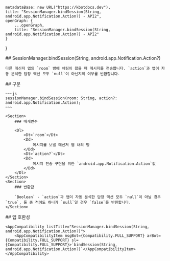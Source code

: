 
    metadataBase: new URL("https://kbotdocs.dev"),
    title: "SessionManager.bindSession(String, android.app.Notification.Action?) - API2",
    openGraph: {
        ...openGraph,
        title: "SessionManager.bindSession(String, android.app.Notification.Action?) - API2"
    }
}

<Section>
    ## SessionManager.bindSession(String, android.app.Notification.Action?)

    다른 메신저 앱의 `room` 방에 채팅이 왔을 때 메시지를 전송합니다. `action`과 앱이 자동 분석한 답장 액션 모두 `null`이 아닌지의 여부를 반환합니다.
</Section>
<Section>
    ## 구문

    ~~~js
    sessionManager.bindSession(room: String, action?: android.app.Notification.Action);
    ~~~

    <Section>
        ### 매개변수

        <Dl>
            <Dt>`room`</Dt>
            <Dd>
                메시지를 보낼 메신저 앱 내의 방
            </Dd>
            <Dt>`action?`</Dt>
            <Dd>
                메시지 전송 구현을 위한 `android.app.Notification.Action`값
            </Dd>
        </Dl>
    </Section>
    <Section>
        ### 반환값

        `Boolean` - `action`과 앱이 자동 분석한 답장 액션 모두 `null`이 아닐 경우 `true`, 둘 중 적어도 하나가 `null`일 경우 `false`를 반환합니다.
    </Section>
</Section>
<Section>
    ## 앱 호환성

    <AppCompatibility listTitle="SessionManager.bindSession(String, android.app.Notification.Action?)">
        <AppCompatibilityItem msgBot={Compatibility.FULL_SUPPORT} arBot={Compatibility.FULL_SUPPORT} sl={Compatibility.FULL_SUPPORT}>`bindSession(String, android.app.Notification.Action?)`</AppCompatibilityItem>
    </AppCompatibility>
</Section>